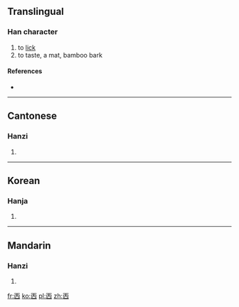 ==Translingual==

===Han character===
{{Han char|rn=1|rad=一|as=05|sn=6|four=|canj=一人田 (MOW)}}

# to [[lick]]
# to taste, a mat, bamboo bark

====References====
* {{Han ref|kx=0078.030|hdz=10019.020|uh=3401|ud=13313}}

----

==Cantonese==

===Hanzi===
{{yue-hanzi|jyut=|y=tim2}}

# {{defn|Cantonese|sort=一05}}

----

==Korean==

===Hanja===
{{ko-hanja|hangeul=첨|rv=cheom|mr=ch'ŏm|y=chem|eumhun=핥다|ehrv=halthda|ehmr=halta|ehy=halthta}}

# {{defn|Korean|sort=一05}}

----

==Mandarin==

===Hanzi===
{{cmn-hanzi|pin=[[tiǎn]] ([[tian3]]), [[tiàn]] ([[tian4]])|wg=t'ien<sup>3</sup>, t'ien<sup>4</sup>}}

# {{defn|Mandarin|sort=一05}}

[[fr:㐁]]
[[ko:㐁]]
[[pl:㐁]]
[[zh:㐁]]